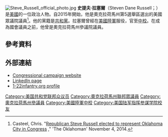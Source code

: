 [[File:Steve_Russell_official_photo.jpg|thumb]]
'''史提夫·拉塞爾'''（Steven Dane Russell；{{bd|1963年|5月25日}}）是[[美國|美國]]的一位政治人物。自2015年開始，他是奧克拉荷馬州第5選舉區選出的美國眾議院議員<ref>Casteel, Chris. "[http://newsok.com/republican-steve-russell-elected-to-represent-oklahoma-city-in-congress/article/5363552 Republican Steve Russell elected to represent Oklahoma City in Congress] {{Wayback|url=http://newsok.com/republican-steve-russell-elected-to-represent-oklahoma-city-in-congress/article/5363552 |date=20160303204840 }}," 'The Oklahoman' November 4, 2014.</ref>。他的黨籍是[[共和黨_(美國)|共和黨]]。拉塞爾曾經在[[美國陸軍|美國陸軍]]服役，官至[[中校|中校]]。在成為國會議員之前，他曾是奧克拉荷馬州參議院議員。
== 參考資料 ==
{{reflist}}
== 外部連結 ==
* [https://web.archive.org/web/20160111071121/http://www.steverussellforcongress.com/home.html Congressional campaign website]
* [http://www.linkedin.com/pub/steve-russell/5/154/b77 LinkedIn page]
* [http://1-22infantry.org/commanders/russellpers.htm 1-22infantry.org profile]{{Wayback|url=http://1-22infantry.org/commanders/russellpers.htm |date=20151015033129 }}
{{DEFAULTSORT:Russell, Steve}}
[[Category:美国共和党联邦众议员|Category:美国共和党联邦众议员]]
[[Category:奧克拉荷馬州聯邦眾議員|Category:奧克拉荷馬州聯邦眾議員]]
[[Category:奧克拉荷馬州參議員|Category:奧克拉荷馬州參議員]]
[[Category:美國陸軍中校|Category:美國陸軍中校]]
[[Category:美国陆军指挥参谋学院校友|Category:美国陆军指挥参谋学院校友]]